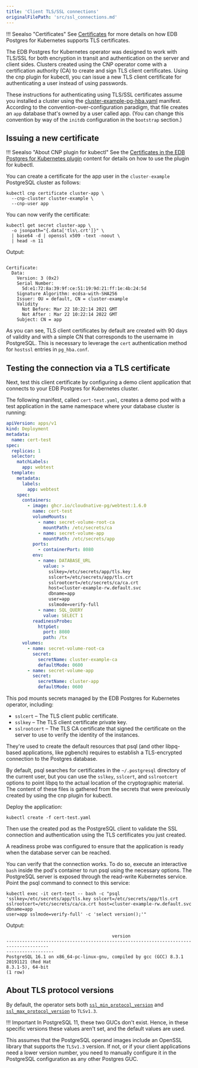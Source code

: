```yaml
---
title: 'Client TLS/SSL connections'
originalFilePath: 'src/ssl_connections.md'
---
```


!!! Seealso "Certificates"
    See [Certificates](certificates.md)
    for more details on how EDB Postgres for Kubernetes supports TLS certificates.

The EDB Postgres for Kubernetes operator was designed to work with TLS/SSL for both
encryption in transit and authentication on the server and client sides.
Clusters created using the CNP operator come with a certification authority
(CA) to create and sign TLS client certificates. Using the cnp plugin for
kubectl, you can issue a new TLS client certificate for authenticating a user
instead of using passwords.

These instructions for authenticating using TLS/SSL certificates assume you
installed a cluster using the
[cluster-example-pg-hba.yaml](../samples/cluster-example-pg-hba.yaml) manifest.
According to the convention-over-configuration paradigm, that file creates an
`app` database that's owned by a user called app. (You can change this
convention by way of the `initdb` configuration in the `bootstrap` section.)

## Issuing a new certificate

!!! Seealso "About CNP plugin for kubectl"
    See the [Certificates in the EDB Postgres for Kubernetes plugin](kubectl-plugin.md#certificates)
    content for details on how to use the plugin for kubectl.

You can create a certificate for the app user in the `cluster-example`
PostgreSQL cluster as follows:

```shell
kubectl cnp certificate cluster-app \
  --cnp-cluster cluster-example \
  --cnp-user app
```

You can now verify the certificate:

```shell
kubectl get secret cluster-app \
  -o jsonpath="{.data['tls\.crt']}" \
  | base64 -d | openssl x509 -text -noout \
  | head -n 11
```

Output:

```console

Certificate:
  Data:
    Version: 3 (0x2)
    Serial Number:
      5d:e1:72:8a:39:9f:ce:51:19:9d:21:ff:1e:4b:24:5d
    Signature Algorithm: ecdsa-with-SHA256
    Issuer: OU = default, CN = cluster-example
    Validity
      Not Before: Mar 22 10:22:14 2021 GMT
      Not After : Mar 22 10:22:14 2022 GMT
    Subject: CN = app
```

As you can see, TLS client certificates by default are created with 90 days of
validity and with a simple CN that corresponds to the username in PostgreSQL.
This is necessary to leverage the `cert` authentication method for `hostssl`
entries in `pg_hba.conf`.

## Testing the connection via a TLS certificate

Next, test this client certificate by configuring a demo client application
that connects to your EDB Postgres for Kubernetes cluster.

The following manifest, called `cert-test.yaml`, creates a demo pod with a test
application in the same namespace where your database cluster is running:

```yaml
apiVersion: apps/v1
kind: Deployment
metadata:
  name: cert-test
spec:
  replicas: 1
  selector:
    matchLabels:
      app: webtest
  template:
    metadata:
      labels:
        app: webtest
    spec:
      containers:
        - image: ghcr.io/cloudnative-pg/webtest:1.6.0
          name: cert-test
          volumeMounts:
            - name: secret-volume-root-ca
              mountPath: /etc/secrets/ca
            - name: secret-volume-app
              mountPath: /etc/secrets/app
          ports:
            - containerPort: 8080
          env:
            - name: DATABASE_URL
              value: >
                sslkey=/etc/secrets/app/tls.key
                sslcert=/etc/secrets/app/tls.crt
                sslrootcert=/etc/secrets/ca/ca.crt
                host=cluster-example-rw.default.svc
                dbname=app
                user=app
                sslmode=verify-full
            - name: SQL_QUERY
              value: SELECT 1
          readinessProbe:
            httpGet:
              port: 8080
              path: /tx
      volumes:
        - name: secret-volume-root-ca
          secret:
            secretName: cluster-example-ca
            defaultMode: 0600
        - name: secret-volume-app
          secret:
            secretName: cluster-app
            defaultMode: 0600
```

This pod mounts secrets managed by the EDB Postgres for Kubernetes operator, including:

-   `sslcert` – The TLS client public certificate.
-   `sslkey` – The TLS client certificate private key.
-   `sslrootcert` – The TLS CA certificate that signed the certificate on
    the server to use to verify the identity of the instances.

They're used to create the default resources that psql (and other libpq-based
applications, like pgbench) requires to establish a TLS-encrypted connection to
the Postgres database.

By default, psql searches for certificates in the `~/.postgresql` directory of
the current user, but you can use the `sslkey`, `sslcert`, and `sslrootcert`
options to point libpq to the actual location of the cryptographic material.
The content of these files is gathered from the secrets that were previously
created by using the cnp plugin for kubectl.

Deploy the application:

```shell
kubectl create -f cert-test.yaml
```

Then use the created pod as the PostgreSQL client to validate the SSL
connection and authentication using the TLS certificates you just created.

A readiness probe was configured to ensure that the application is ready when
the database server can be reached.

You can verify that the connection works. To do so, execute an interactive
`bash` inside the pod's container to run psql using the necessary options. The
PostgreSQL server is exposed through the read-write Kubernetes service. Point
the psql command to connect to this service:

```shell
kubectl exec -it cert-test -- bash -c "psql
'sslkey=/etc/secrets/app/tls.key sslcert=/etc/secrets/app/tls.crt
sslrootcert=/etc/secrets/ca/ca.crt host=cluster-example-rw.default.svc dbname=app
user=app sslmode=verify-full' -c 'select version();'"
```

Output:

```console
                                        version
--------------------------------------------------------------------------------------
------------------
PostgreSQL 16.1 on x86_64-pc-linux-gnu, compiled by gcc (GCC) 8.3.1 20191121 (Red Hat
8.3.1-5), 64-bit
(1 row)
```

## About TLS protocol versions

By default, the operator sets both [`ssl_min_protocol_version`](https://www.postgresql.org/docs/current/runtime-config-connection.html#GUC-SSL-MIN-PROTOCOL-VERSION)
and [`ssl_max_protocol_version`](https://www.postgresql.org/docs/current/runtime-config-connection.html#GUC-SSL-MAX-PROTOCOL-VERSION)
to `TLSv1.3`.

!!! Important
    In PostgreSQL 11, these two GUCs don't exist. Hence, in these specific versions
    these values aren't set,  and the default values are used.

This assumes that the PostgreSQL operand images include an OpenSSL library that
supports the `TLSv1.3` version. If not, or if your client applications need a
lower version number, you need to manually configure it in the PostgreSQL
configuration as any other Postgres GUC.
